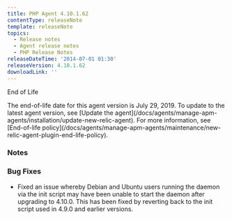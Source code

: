 ```yaml
---
title: PHP Agent 4.10.1.62
contentType: releaseNote
template: releaseNote
topics:
  - Release notes
  - Agent release notes
  - PHP Release Notes
releaseDateTime: '2014-07-01 01:30'
releaseVersion: 4.10.1.62
downloadLink: ''
---
```


End of Life

<Callout variant="important">
  The end-of-life date for this agent version is July 29, 2019. To update to the latest agent version, see [Update the agent](/docs/agents/manage-apm-agents/installation/update-new-relic-agent). For more information, see [End-of-life policy](/docs/agents/manage-apm-agents/maintenance/new-relic-agent-plugin-end-life-policy).
</Callout>

### Notes

### Bug Fixes

* Fixed an issue whereby Debian and Ubuntu users running the daemon via the init script may have been unable to start the daemon after upgrading to 4.10.0. This has been fixed by reverting back to the init script used in 4.9.0 and earlier versions.
